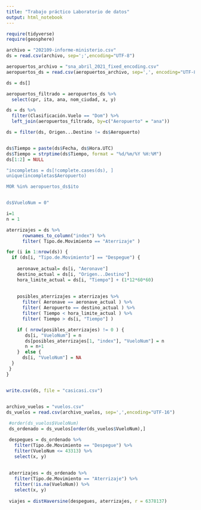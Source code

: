 ```yaml
---
title: "Trabajo práctico Laboratorio de datos"
output: html_notebook
---
```


```r
require(tidyverse)
require(geosphere)
```


```r
archivo = "202109-informe-ministerio.csv"
ds = read.csv(archivo, sep=';',encoding="UTF-8")

aeropuertos_archivo = "sna_abril_2021_fixed_encoding.csv"
aeropuertos_ds = read.csv(aeropuertos_archivo, sep=',', encoding="UTF-8")

```


```r
ds = ds[]
```

```r
aeropuertos_filtrado = aeropuertos_ds %>% 
  select(cpr, ita, ana, nom_ciudad, x, y)

ds = ds %>%
  filter(Clasificación.Vuelo == "Dom") %>% 
  left_join(aeropuertos_filtrado, by=c("Aeropuerto" = "ana"))

ds = filter(ds, Origen...Destino != ds$Aeropuerto) 


ds$Tiempo = paste(ds$Fecha, ds$Hora.UTC)
ds$Tiempo = strptime(ds$Tiempo, format = "%d/%m/%Y %H:%M")
ds[1:2] = NULL
```



```r
"incompletas = ds[!complete.cases(ds), ]
unique(incompletas$Aeropuerto)

MOR %in% aeropuertos_ds$ito


ds$VueloNum = 0"

i=1
n = 1

aterrizajes = ds %>% 
      rownames_to_column("index") %>%
      filter( Tipo.de.Movimiento == "Aterrizaje" )

for (i in 1:nrow(ds)) {
  if (ds[i, "Tipo.de.Movimiento"] == "Despegue") {
    
    aeronave_actual= ds[i, "Aeronave"]
    destino_actual = ds[i, "Origen...Destino"]
    hora_limite_actual = ds[i, "Tiempo"] + (1*12*60*60)
    
    
    posibles_aterrizajes = aterrizajes %>% 
      filter( Aeronave == aeronave_actual ) %>% 
      filter( Aeropuerto == destino_actual ) %>% 
      filter( Tiempo < hora_limite_actual ) %>% 
      filter( Tiempo > ds[i, "Tiempo"] ) 

    if ( nrow(posibles_aterrizajes) != 0 ) {
       ds[i, "VueloNum"] = n
       ds[posibles_aterrizajes[1, "index"], "VueloNum"] = n
       n = n+1
    }  else {
      ds[i, "VueloNum"] = NA
  }
 }
}


write.csv(ds, file = "casicasi.csv")
  
```

```r
archivo_vuelos = "vuelos.csv"
ds_vuelos = read.csv(archivo_vuelos, sep=',',encoding="UTF-16")
```

```r
 #order(ds_vuelos$VueloNum)
 ds_ordenado = ds_vuelos[order(ds_vuelos$VueloNum),]

 despegues = ds_ordenado %>% 
   filter(Tipo.de.Movimiento == "Despegue") %>%
   filter(VueloNum <= 43313) %>% 
   select(x, y)
 
 
 aterrizajes = ds_ordenado %>% 
   filter(Tipo.de.Movimiento == "Aterrizaje") %>% 
   filter(!is.na(VueloNum)) %>% 
   select(x, y)
 
 viajes = distHaversine(despegues, aterrizajes, r = 6378137)
 
 
 
```

